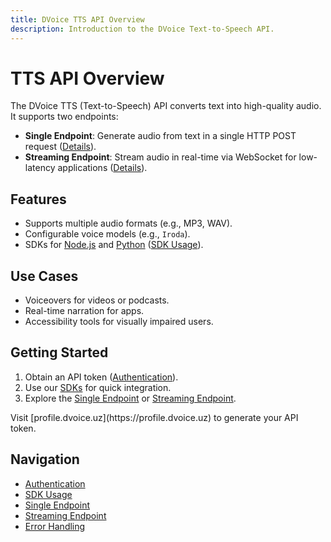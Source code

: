 ```yaml
---
title: DVoice TTS API Overview
description: Introduction to the DVoice Text-to-Speech API.
---
```


# TTS API Overview

The DVoice TTS (Text-to-Speech) API converts text into high-quality audio. It supports two endpoints:

- **Single Endpoint**: Generate audio from text in a single HTTP POST request ([Details](./4-single)).
- **Streaming Endpoint**: Stream audio in real-time via WebSocket for low-latency applications ([Details](./5-stream)).

## Features

- Supports multiple audio formats (e.g., MP3, WAV).
- Configurable voice models (e.g., `Iroda`).
- SDKs for [Node.js](https://www.npmjs.com/package/dvoice-tts) and [Python](https://pypi.org/project/dvoice-tts) ([SDK Usage](./3-sdks)).

## Use Cases

- Voiceovers for videos or podcasts.
- Real-time narration for apps.
- Accessibility tools for visually impaired users.

## Getting Started

1. Obtain an API token ([Authentication](./2-authentication)).
2. Use our [SDKs](./3-sdks) for quick integration.
3. Explore the [Single Endpoint](./4-single) or [Streaming Endpoint](./5-stream).

<Callout type="info">
  Visit [profile.dvoice.uz](https://profile.dvoice.uz) to generate your API
  token.
</Callout>

## Navigation

- [Authentication](./2-authentication)
- [SDK Usage](./3-sdks)
- [Single Endpoint](./4-single)
- [Streaming Endpoint](./5-stream)
- [Error Handling](./6-errors)
